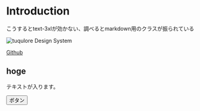 
<Meta title="Overview/Introduction" />

# Introduction

<p className="text-3xl font-bold text-center">
  こうするとtext-3xlが効かない、調べるとmarkdown用のクラスが振られている
</p>

![tuqulore Design System](static/media/stories/assets/Cover.png)

<i className="fab fa-github"></i>

[Github](https://github.com/tuqulore/tuqulore-ui/)

## hoge

テキストが入ります。

<button type="button" className="jumpu-button">
  ボタン
</button>

<Canvas>
  <Story id="buttons-button--default-story"></Story>
</Canvas>
